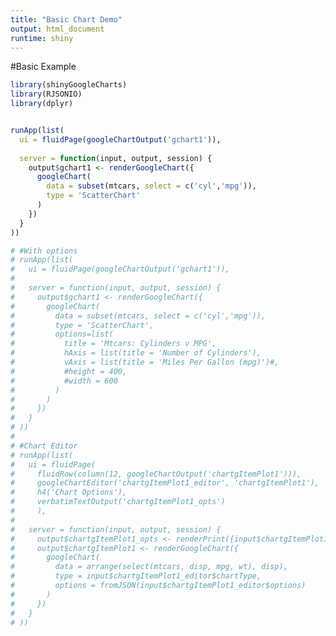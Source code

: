```yaml
---
title: "Basic Chart Demo"
output: html_document
runtime: shiny
---
```



#Basic Example
```r


library(shinyGoogleCharts)
library(RJSONIO)
library(dplyr)


runApp(list(
  ui = fluidPage(googleChartOutput('gchart1')),
  
  server = function(input, output, session) { 
    output$gchart1 <- renderGoogleChart({
      googleChart(
        data = subset(mtcars, select = c('cyl','mpg')), 
        type = 'ScatterChart'
      )
    })
  }
))

# #With options
# runApp(list(
#   ui = fluidPage(googleChartOutput('gchart1')),
#   
#   server = function(input, output, session) { 
#     output$gchart1 <- renderGoogleChart({
#       googleChart(
#         data = subset(mtcars, select = c('cyl','mpg')), 
#         type = 'ScatterChart',
#         options=list(
#           title = 'Mtcars: Cylinders v MPG',
#           hAxis = list(title = 'Number of Cylinders'),
#           vAxis = list(title = 'Miles Per Gallon (mpg)')#,
#           #height = 400,
#           #width = 600
#         )
#       )
#     })
#   }
# ))
# 
# #Chart Editor
# runApp(list(
#   ui = fluidPage(
#     fluidRow(column(12, googleChartOutput('chartgItemPlot1'))),
#     googleChartEditor('chartgItemPlot1_editor', 'chartgItemPlot1'),
#     h4('Chart Options'),
#     verbatimTextOutput('chartgItemPlot1_opts')
#     ),
#   
#   server = function(input, output, session) { 
#     output$chartgItemPlot1_opts <- renderPrint({input$chartgItemPlot1_editor})
#     output$chartgItemPlot1 <- renderGoogleChart({
#       googleChart(
#         data = arrange(select(mtcars, disp, mpg, wt), disp), 
#         type = input$chartgItemPlot1_editor$chartType,
#         options = fromJSON(input$chartgItemPlot1_editor$options)
#       )
#     })
#   }
# ))

```